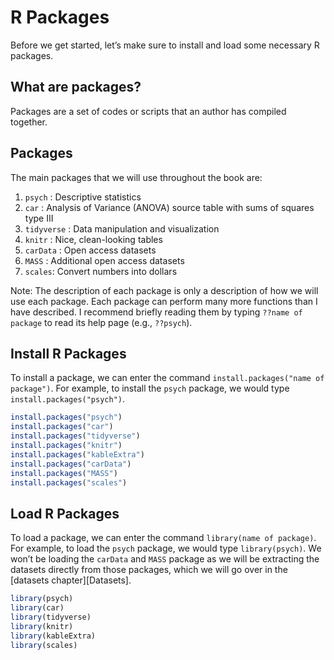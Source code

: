 # R Packages
Before we get started, let's make sure to install and load some necessary R packages. 

## What are packages? 
Packages are a set of codes or scripts that an author has compiled together.   

## Packages
The main packages that we will use throughout the book are:

1. `psych` : Descriptive statistics
2. `car` : Analysis of Variance (ANOVA) source table with sums of squares type III
3. `tidyverse` : Data manipulation and visualization
4. `knitr` : Nice, clean-looking tables
5. `carData` : Open access datasets
6. `MASS` : Additional open access datasets
7. `scales`: Convert numbers into dollars

Note: The description of each package is only a description of how we will use each package. Each package can perform many more functions than I have described. I recommend briefly reading them by typing `??name of package` to read its help page (e.g., `??psych`).

## Install R Packages
To install a package, we can enter the command `install.packages("name of package")`. For example, to install the `psych` package, we would type `install.packages("psych")`. 

```r
install.packages("psych")
install.packages("car")
install.packages("tidyverse")
install.packages("knitr")
install.packages("kableExtra")
install.packages("carData")
install.packages("MASS")
install.packages("scales")
```

## Load R Packages
To load a package, we can enter the command `library(name of package)`. For example, to load the `psych` package, we would type `library(psych)`. We won't be loading the `carData` and `MASS` package as we will be extracting the datasets directly from those packages, which we will go over in the [datasets chapter][Datasets].

```r
library(psych)
library(car)
library(tidyverse)
library(knitr)
library(kableExtra)
library(scales)
```
